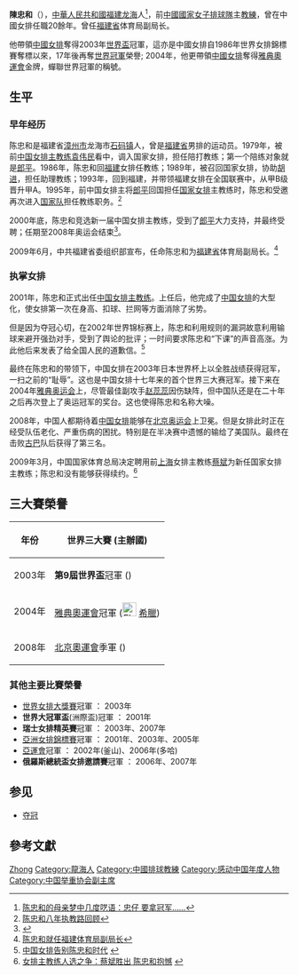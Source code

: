 '''陳忠和'''（{{bd|1957年|10月2日|catIdx=C陳}}），[[中華人民共和國|中華人民共和國]][[福建省|福建]][[龙海市|龙海]]人<ref>[http://gb.cri.cn/5862/2004/08/30/401@283511.htm 陈忠和的母亲梦中几度呓语：忠仔 要拿冠军…… ]</ref>，前[[中國國家女子排球隊|中國國家女子排球隊]]主[[教練|教練]]，曾在中國女排任職20餘年。曾任[[福建省|福建省]]体育局副局长。

他帶領[[中國女排|中國女排]]奪得2003年[[世界杯排球赛|世界盃]]冠軍，這亦是中國女排自1986年世界女排錦標賽奪標以來，17年後再奪[[女子排球世界冠軍|世界冠軍]]榮譽; 2004年，他更帶領[[中國女排|中國女排]]奪得[[2004年夏季奧林匹克運動會|雅典奧運會]]金牌，蟬聯世界冠軍的稱號。

== 生平 ==
=== 早年经历 ===
陈忠和是福建省[[漳州市|漳州市]]龙海市[[石码镇|石码镇]]人，曾是[[福建省|福建省]]男排的运动员。1979年，被前[[中國國家女子排球隊|中国女排]][[教练|主教练]][[袁伟民|袁伟民]]看中，调入国家女排，担任陪打教练；第一个陪练对象就是[[郎平|郎平]]。1986年，陈忠和回[[福建|福建]]女排任教练；1989年，被召回国家女排，协助[[胡进|胡进]]，担任助理教练；1993年，回到福建，并带领福建女排在全国联赛中，从甲B级晋升甲A。1995年，前中国女排主将[[郎平|郎平]]回国担任[[中國國家女子排球隊|国家女排]]主教练时，陈忠和受邀再次进入[[中國國家女子排球隊|国家队]]担任教练职务。<ref>[http://sports.sohu.com/20090323/n262963937.shtml 陈忠和八年执教路回顾]</ref>

2000年底，陈忠和竞选新一届中国女排主教练，受到了[[郎平|郎平]]大力支持，并最终受聘；任期至2008年奥运会结束<ref>{{Cite web |url=http://news.163.com/08/0124/10/42VEMFNQ000120GU.html |title=激情岁月简历深厚友谊 陈忠和：郎平是我的恩人 |access-date=2009-06-04 |archive-url=https://web.archive.org/web/20160825024145/http://news.163.com/08/0124/10/42VEMFNQ000120GU.html |archive-date=2016-08-25 |dead-url=yes }}</ref>。

2009年6月，中共福建省委组织部宣布，任命陈忠和为[[福建省|福建省]]体育局副局长。<ref>[http://sports.sina.com.cn/o/2009-06-04/01134414479.shtml 陈忠和就任福建体育局副局长]</ref>

=== 执掌女排 ===
2001年，陈忠和正式出任[[中國國家女子排球隊|中国女排]][[教练|主教练]]。上任后，他完成了[[中國國家女子排球隊|中国女排]]的大型化，使女排第一次在身高、扣球、拦网等方面消除了劣势。

但是因为夺冠心切，在2002年世界锦标赛上，陈忠和利用规则的漏洞故意利用输球来避开强劲对手，受到了舆论的批评；一时间要求陈忠和“下课”的声音高涨。为此他后来发表了给全国人民的道歉信。<ref>[http://www.qianhuaweb.com/content/2009-03/24/content_60208.htm 中国女排告别陈忠和时代] {{webarchive|url=https://web.archive.org/web/20160304201322/http://www.qianhuaweb.com/content/2009-03/24/content_60208.htm |date=2016-03-04 }}</ref>

最终在陈忠和的带领下，中国女排在2003年日本世界杯上以全胜战绩获得冠军，一扫之前的“耻辱”。这也是中国女排十七年来的首个世界三大赛冠军。接下来在2004年[[2004年夏季奥林匹克运动会|雅典奥运会]]上，尽管最佳副攻手[[赵蕊蕊|赵蕊蕊]]因伤缺阵，但中国队还是在二十年之后再次登上了奥运冠军的奖台。这也使得陈忠和名称大噪。

2008年，中国人都期待着[[中國國家女子排球隊|中国女排]]能够在[[2008年夏季奥林匹克运动会|北京奥运会]]上卫冕。但是女排此时正在经受队伍老化、严重伤病的困扰。特别是在半决赛中遗憾的输给了美国队。最终在击败[[古巴|古巴]]队后获得了第三名。

2009年3月，中国国家体育总局决定聘用前[[上海|上海]]女排主教练[[蔡斌|蔡斌]]为新任国家女排主教练；陈忠和没有能够获得续约。<ref>[http://news.xinhuanet.com/sports/2009-03/23/content_11059467.htm 女排主教练人选之争：蔡斌胜出 陈忠和抱憾] {{webarchive|url=https://web.archive.org/web/20090326051006/http://news.xinhuanet.com/sports/2009-03/23/content_11059467.htm |date=2009-03-26 }}</ref>

== 三大賽榮譽 ==
{| border="1" cellpadding="2" cellspacing="0"
|- bgcolor="#efefef" align="center" 
! 年份 !! 世界三大賽 (主辦國) 
|-
| 2003年 || '''第9屆世界盃'''冠軍 ({{JPN}}) 
|-
| 2004年 || [[2004年夏季奧林匹克運動會|雅典奧運會]]冠軍 ([[File:Flag_of_Greece.svg|25px]] [[希臘|希臘]])
|-
| 2008年 || [[2008年夏季奧林匹克運動會|北京奧運會]]季軍 ({{CHN}})
|}

=== 其他主要比賽榮譽 ===
* [[世界女排大獎賽|世界女排大獎賽]]冠軍 ： 2003年
* '''世界大冠軍盃'''(洲際盃)冠軍 ： 2001年
* '''瑞士女排精英賽'''冠軍 ： 2003年、2007年
* [[亞洲排球錦標賽|亞洲女排錦標賽]]冠軍 ： 2001年、2003年、2005年
* [[亞運會|亞運會]]冠軍 ： 2002年(釜山)、2006年(多哈)
* '''俄羅斯總統盃女排邀請賽'''冠軍 ： 2006年、2007年

== 参见 ==
* [[夺冠|夺冠]]

== 參考文獻 ==
{{Reflist}}

{{2003年世界盃中國女子排球隊}}
{{2004年夏季奧運會中國女子排球隊}}
{{2008年夏季奧運會中國女子排球隊}}
{{感動中國}}

{{Authority control}}
{{DEFAULTSORT:Chen陈}}
[[Category:陈姓|Zhong]]
[[Category:龍海人|Category:龍海人]]
[[Category:中國排球教練|Category:中國排球教練]]
[[Category:感动中国年度人物|Category:感动中国年度人物]]
[[Category:中国举重协会副主席|Category:中国举重协会副主席]]